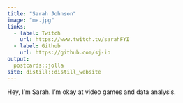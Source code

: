```yaml
---
title: "Sarah Johnson"
image: "me.jpg"
links:
  - label: Twitch
    url: https://www.twitch.tv/sarahFYI
  - label: Github
    url: https://github.com/sj-io
output:
  postcards::jolla
site: distill::distill_website
---
```


Hey, I'm Sarah. I'm okay at video games and data analysis.
